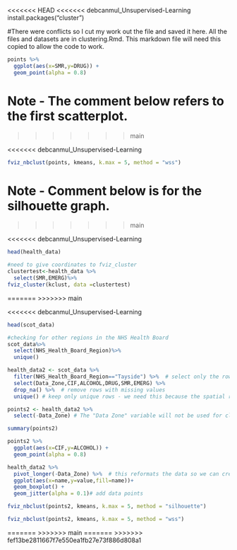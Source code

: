 <<<<<<< HEAD
<<<<<<< debcanmul_Unsupervised-Learning
install.packages("cluster")

#There were conflicts so I cut my work out the file and saved it here. All the files and datasets are in clustering.Rmd. This markdown file will need this copied to allow the code to work.



```r

points %>%
  ggplot(aes(x=SMR,y=DRUG)) +
  geom_point(alpha = 0.8)  
```
Note - The comment below refers to the first scatterplot.
=======
>>>>>>> main

<<<<<<< debcanmul_Unsupervised-Learning
```r

fviz_nbclust(points, kmeans, k.max = 5, method = "wss")
```


Note - Comment below is for the silhouette graph.
=======

>>>>>>> main

<<<<<<< debcanmul_Unsupervised-Learning
```r
head(health_data)
```

```r
#need to give coordinates to fviz_cluster
clustertest<-health_data %>% 
  select(SMR,EMERG)%>%
fviz_cluster(kclust, data =clustertest)
```


=======
>>>>>>> main

<<<<<<< debcanmul_Unsupervised-Learning
```r
head(scot_data)
```
```r
#checking for other regions in the NHS Health Board
scot_data%>%
  select(NHS_Health_Board_Region)%>%
  unique()
```

```r
health_data2 <- scot_data %>%
  filter(NHS_Health_Board_Region=="Tayside") %>%  # select only the rows in Tayside
  select(Data_Zone,CIF,ALCOHOL,DRUG,SMR,EMERG) %>%
  drop_na() %>%  # remove rows with missing values
  unique() # keep only unique rows - we need this because the spatial resolution of the data is datazones, but each row is a different postcode, which means that there are multiple rows for each datazone

points2 <- health_data2 %>% 
  select(-Data_Zone) # The "Data Zone" variable will not be used for clustering

summary(points2)
```
```r
points2 %>%
  ggplot(aes(x=CIF,y=ALCOHOL)) +
  geom_point(alpha = 0.8) 
```
```r
health_data2 %>% 
  pivot_longer(-Data_Zone) %>%  # this reformats the data so we can create boxplots for each numeric column
  ggplot(aes(x=name,y=value,fill=name))+
  geom_boxplot() +                        
  geom_jitter(alpha = 0.1)# add data points
```
```r
fviz_nbclust(points2, kmeans, k.max = 5, method = "silhouette")
```
```r

fviz_nbclust(points2, kmeans, k.max = 5, method = "wss")
```


=======
>>>>>>> main
=======
>>>>>>> fef13be2811667f7e550ea1fb27e73f886d808a1

